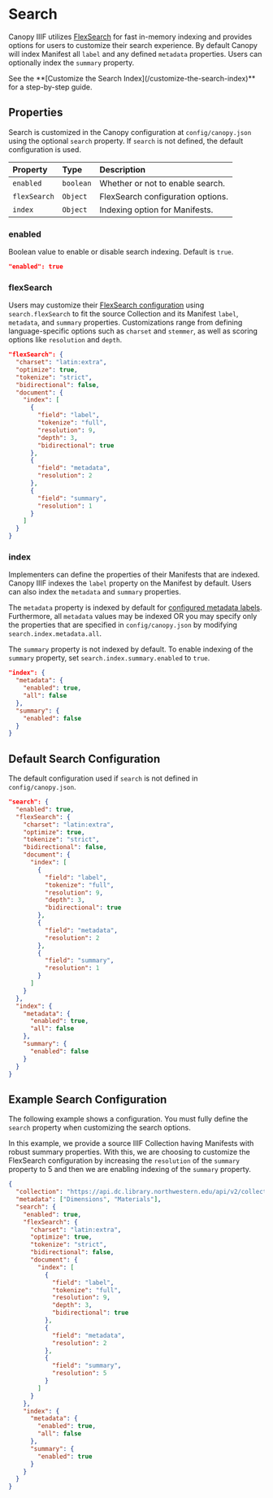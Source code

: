 
# Search

Canopy IIIF utilizes [FlexSearch](https://github.com/nextapps-de/flexsearch) for fast in-memory indexing and provides options for users to customize their search experience. By default Canopy will index Manifest all `label` and any defined `metadata` properties. Users can optionally index the `summary` property.

<Callout type="info">
  See the **[Customize the Search Index](/customize-the-search-index)** for a
  step-by-step guide.
</Callout>

## Properties

Search is customized in the Canopy configuration at `config/canopy.json` using the optional `search` property. If `search` is not defined, the default configuration is used.

| Property     | Type      | Description                       |
| :----------- | :-------- | :-------------------------------- |
| `enabled`    | `boolean` | Whether or not to enable search.  |
| `flexSearch` | `Object`  | FlexSearch configuration options. |
| `index`      | `Object`  | Indexing option for Manifests.    |

### enabled

Boolean value to enable or disable search indexing. Default is `true`.

```json
"enabled": true
```

### flexSearch

Users may customize their [FlexSearch configuration](https://github.com/nextapps-de/flexsearch#options) using `search.flexSearch` to fit the source Collection and its Manifest `label`, `metadata`, and `summary` properties. Customizations range from defining language-specific options such as `charset` and `stemmer`, as well as scoring options like `resolution` and `depth`.

```json
"flexSearch": {
  "charset": "latin:extra",
  "optimize": true,
  "tokenize": "strict",
  "bidirectional": false,
  "document": {
    "index": [
      {
        "field": "label",
        "tokenize": "full",
        "resolution": 9,
        "depth": 3,
        "bidirectional": true
      },
      {
        "field": "metadata",
        "resolution": 2
      },
      {
        "field": "summary",
        "resolution": 1
      }
    ]
  }
}
```

### index

Implementers can define the properties of their Manifests that are indexed. Canopy IIIF indexes the `label` property on the Manifest by default. Users can also index the `metadata` and `summary` properties.

The `metadata` property is indexed by default for [configured metadata labels](/docs/configuration#metadata). Furthermore, all `metadata` values may be indexed OR you may specify only the properties that are specified in `config/canopy.json` by modifying `search.index.metadata.all`.

The `summary` property is not indexed by default. To enable indexing of the `summary` property, set `search.index.summary.enabled` to `true`.

```json
"index": {
  "metadata": {
    "enabled": true,
    "all": false
  },
  "summary": {
    "enabled": false
  }
}
```

## Default Search Configuration

The default configuration used if `search` is not defined in `config/canopy.json`.

```json copy
"search": {
  "enabled": true,
  "flexSearch": {
    "charset": "latin:extra",
    "optimize": true,
    "tokenize": "strict",
    "bidirectional": false,
    "document": {
      "index": [
        {
          "field": "label",
          "tokenize": "full",
          "resolution": 9,
          "depth": 3,
          "bidirectional": true
        },
        {
          "field": "metadata",
          "resolution": 2
        },
        {
          "field": "summary",
          "resolution": 1
        }
      ]
    }
  },
  "index": {
    "metadata": {
      "enabled": true,
      "all": false
    },
    "summary": {
      "enabled": false
    }
  }
}
```

## Example Search Configuration

The following example shows a configuration. You must fully define the `search` property when customizing the search options.

In this example, we provide a source IIIF Collection having Manifests with robust summary properties. With this, we are choosing to customize the FlexSearch configuration by increasing the `resolution` of the `summary` property to 5 and then we are enabling indexing of the `summary` property.

```json filename="config/canopy.json" copy {26, 37}
{
  "collection": "https://api.dc.library.northwestern.edu/api/v2/collections/c373ecd2-2c45-45f2-9f9e-52dc244870bd?as=iiif",
  "metadata": ["Dimensions", "Materials"],
  "search": {
    "enabled": true,
    "flexSearch": {
      "charset": "latin:extra",
      "optimize": true,
      "tokenize": "strict",
      "bidirectional": false,
      "document": {
        "index": [
          {
            "field": "label",
            "tokenize": "full",
            "resolution": 9,
            "depth": 3,
            "bidirectional": true
          },
          {
            "field": "metadata",
            "resolution": 2
          },
          {
            "field": "summary",
            "resolution": 5
          }
        ]
      }
    },
    "index": {
      "metadata": {
        "enabled": true,
        "all": false
      },
      "summary": {
        "enabled": true
      }
    }
  }
}
```
